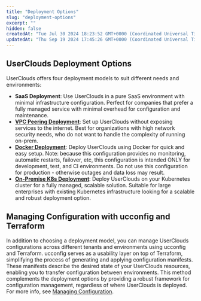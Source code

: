 ```yaml
---
title: "Deployment Options"
slug: "deployment-options"
excerpt: ""
hidden: false
createdAt: "Tue Jul 30 2024 18:23:52 GMT+0000 (Coordinated Universal Time)"
updatedAt: "Thu Sep 19 2024 17:45:26 GMT+0000 (Coordinated Universal Time)"
---
```


## UserClouds Deployment Options

UserClouds offers four deployment models to suit different needs and environments:

- **SaaS Deployment**: Use UserClouds in a pure SaaS environment with minimal infrastructure configuration. Perfect for companies that prefer a fully managed service with minimal overhead for configuration and maintenance.
- **[VPC Peering Deployment](/docs/guides/set-up-guides/vpc-peering-set-up-guide)**: Set up UserClouds without exposing services to the internet. Best for organizations with high network security needs, who do not want to handle the complexity of running on-prem.
- **[Docker Deployment](/docs/guides/set-up-guides/docker-set-up-guide)**: Deploy UserClouds using Docker for quick and easy setup. Note: because this configuration provides no monitoring, automatic restarts, failover, etc, this configuration is intended ONLY for development, test, and CI environments. Do not use this configuration for production - otherwise outages and data loss may result.
- **[On-Premise K8s Deployment](/docs/guides/set-up-guides/eks-set-up-guide)**: Deploy UserClouds on your Kubernetes cluster for a fully managed, scalable solution. Suitable for large enterprises with existing Kubernetes infrastructure looking for a scalable and robust deployment option.

## Managing Configuration with ucconfig and Terraform

In addition to choosing a deployment model, you can manage UserClouds configurations across different tenants and environments using ucconfig and Terraform. ucconfig serves as a usability layer on top of Terraform, simplifying the process of generating and applying configuration manifests. These manifests describe the desired state of your UserClouds resources, enabling you to transfer configuration between environments. This method complements the deployment options by providing a robust framework for configuration management, regardless of where UserClouds is deployed. For more info, see [Managing Configuration](/docs/managing-configuration).
